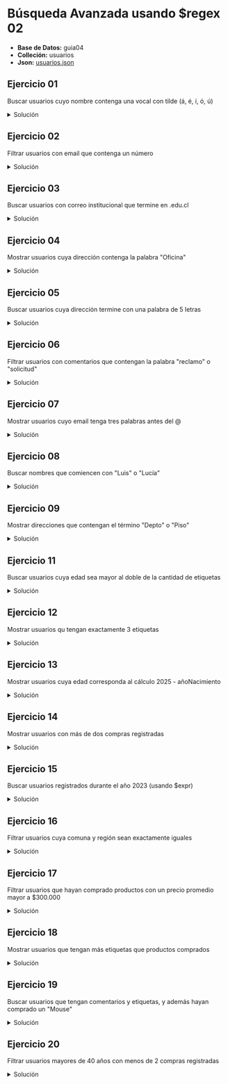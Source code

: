 # Búsqueda Avanzada usando \$regex 02

- **Base de Datos:** guia04
- **Colleción:** usuarios
- **Json:** [usuarios.json](/inacap/ti3v32/data/usuarios04.json)

## Ejercicio 01
Buscar usuarios cuyo nombre contenga una vocal con tilde (á, é, í, ó, ú)

<details>
    <summary>Solución</summary>
```js
db.usuarios.find({ nombre: {$regex:/[áíúéó]/i} })
```
</details>

## Ejercicio 02
Filtrar usuarios con email que contenga un número

<details>
    <summary>Solución</summary>
```js
db.usuarios.find({ email:{$regex: /\d/}})
```
</details>

## Ejercicio 03
Buscar usuarios con correo institucional que termine en .edu.cl

<details>
    <summary>Solución</summary>
```js
db.usuarios.find({ "email":{$regex:/\.edu\.cl$/} })
```
</details>

## Ejercicio 04
Mostrar usuarios cuya dirección contenga la palabra "Oficina"

<details>
    <summary>Solución</summary>
```js
db.usuarios.find({ "direccion": {$regex: /Oficina/i} })
```
</details>

## Ejercicio 05
Buscar usuarios cuya dirección termine con una palabra de 5 letras

<details>
    <summary>Solución</summary>
```js
db.usuarios.find({ "direccion":{$regex:/\w{5}$/} })
```
</details>

## Ejercicio 06
Filtrar usuarios con comentarios que contengan la palabra "reclamo" o "solicitud"

<details>
    <summary>Solución</summary>
```js
db.usuarios.find({ "comentarios": {$regex:/reclamo|solicitud/} })
```
</details>

## Ejercicio 07
Mostrar usuarios cuyo email tenga tres palabras antes del \@

<details>
    <summary>Solución</summary>
```js
db.usuarios.find({ "email":{$regex:/\w+\.\w+\.\w+\@/} })
```
</details>

## Ejercicio 08
Buscar nombres que comiencen con "Luis" o "Lucía"

<details>
    <summary>Solución</summary>
```js
db.usuarios.find({ "nombre":{$regex:/^(Luis|Lucía)/i} })
```
</details>

## Ejercicio 09
Mostrar direcciones que contengan el término "Depto" o "Piso"

<details>
    <summary>Solución</summary>
```js
db.usuarios.find({ "direccion":{$regex:/Depto|Piso/i} })

```
</details>

## Ejercicio 10
Filtrar usuarios con comentarios que contengan un símbolo especial (\@, \!, \#)

<details>
    <summary>Solución</summary>
```js
db.usuarios.find({"comentarios":{$regex:/\@\!\#/} })
```
</details>

## Ejercicio 11
Buscar usuarios cuya edad sea mayor al doble de la cantidad de etiquetas

<details>
    <summary>Solución</summary>
```js
db.usuarios.find({
  $expr: {
    $gt: ["$edad", { $multiply: [2, { $size: "$etiquetas" }] }]
  }
})
```
</details>

## Ejercicio 12
Mostrar usuarios qu tengan exactamente 3 etiquetas

<details>
    <summary>Solución</summary>
```js
db.usuarios.find({
  "etiquetas": { $size: 3 }
})
```
</details>

## Ejercicio 13
Mostrar usuarios cuya edad corresponda al cálculo 2025 - añoNacimiento 

<details>
    <summary>Solución</summary>
```js
db.usuarios.find({
  $expr: {
    $eq: [ "$edad", {$subtract: [2025, "$añoNacimiento"] }]
  }
})
```
</details>

## Ejercicio 14
Mostrar usuarios con más de dos compras registradas

<details>
    <summary>Solución</summary>
```js
db.usuarios.find({
  $expr: {
    $gt: [{ $size: "$compras" }, 2]
  }
})
```
</details>

## Ejercicio 15
Buscar usuarios registrados durante el año 2023 (usando $expr)

<details>
    <summary>Solución</summary>
```js
db.usuarios.find({
  $expr: {
    $eq: [ {$year: "$fechaRegistro"}, 2023]
  }
})
```
</details>

## Ejercicio 16
Filtrar usuarios cuya comuna y región sean exactamente iguales

<details>
    <summary>Solución</summary>
```js
db.usuarios.find({
  $expr: {
    $eq: ["$direccion.comuna", "$direccion.region"]
  }
})
```
</details>

## Ejercicio 17
Filtrar usuarios que hayan comprado productos con un precio promedio mayor a \$300.000

<details>
    <summary>Solución</summary>
```js
db.usuarios.find({
  "compras.precio": { $gt: 300000 }
})
```
</details>

## Ejercicio 18
Mostrar usuarios que tengan más etiquetas que productos comprados

<details>
    <summary>Solución</summary>
```js
db.usuarios.find({
  $expr: {
    $gt: [ { $size: "$etiquetas" }, { $size: "$compras" } ]
  }
})
```
</details>

## Ejercicio 19
Buscar usuarios que tengan comentarios y etiquetas, y además hayan comprado un "Mouse"

<details>
    <summary>Solución</summary>
```js
db.usuarios.find({
  "comentarios": { $exists: true, $ne: [] },
  "etiquetas": { $exists: true, $ne: [] },
  "compras.producto": "Mouse"
})
```
</details>

## Ejercicio 20
Filtrar usuarios mayores de 40 años con menos de 2 compras registradas

<details>
    <summary>Solución</summary>
```js
db.usuarios.find({
  "edad": { $gt: 40 },
  $expr: {
    $lt: [{ $size: "$compras" }, 2]
  }
})
```
</details>
